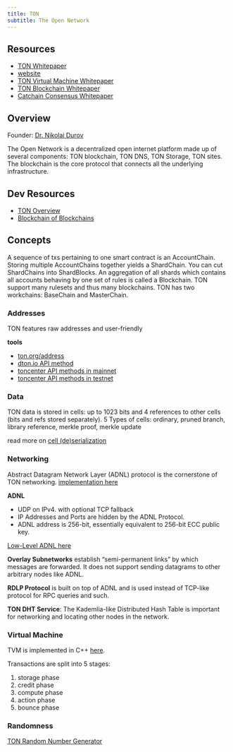 ```yaml
--- 
title: TON
subtitle: The Open Network
---
```


## Resources

- [TON Whitepaper](https://ton.org/whitepaper.pdf)
- [website](https://ton.org/)
- [TON Virtual Machine Whitepaper](https://docs.ton.org/tvm.pdf)
- [TON Blockchain Whitepaper](https://docs.ton.org/tblkch.pdf)
- [Catchain Consensus Whitepaper](https://docs.ton.org/catchain.pdf)

## Overview

Founder: [Dr. Nikolai Durov](https://en.wikipedia.org/wiki/Nikolai_Durov)

The Open Network is a decentralized open internet platform made up of several components: TON blockchain, TON DNS, TON Storage, TON sites. The blockchain is the core protocol that connects all the underlying infrastructure.


## Dev Resources

- [TON Overview](https://docs.ton.org/learn/introduction)
- [Blockchain of Blockchains](https://docs.ton.org/learn/overviews/ton-blockchain)

## Concepts

A sequence of txs pertaining to one smart contract is an AccountChain. Storing multiple AccountChains together yields a ShardChain. You can cut ShardChains into ShardBlocks. An aggregation of all shards which contains all accounts behaving by one set of rules is called a Blockchain. TON support many rulesets and thus many blockchains. TON has two workchains: BaseChain and MasterChain.

### Addresses

TON features raw addresses and user-friendly

**tools**

- [ton.org/address](https://ton.org/address/)
- [dton.io API method](https://dton.io/api/address/0:867ac2b47d1955de6c8e23f57994fad507ea3bcfe2a7d76ff38f29ec46729627)
- [toncenter API methods in mainnet](https://toncenter.com/api/v2/#/accounts/pack_address_packAddress_get)
- [toncenter API methods in testnet](https://testnet.toncenter.com/api/v2/#/accounts/pack_address_packAddress_get)

### Data

TON data is stored in cells: up to 1023 bits and 4 references to other cells (bits and refs stored separately). 5 Types of cells: ordinary, pruned branch, library reference, merkle proof, merkle update

read more on [cell (de)serialization](https://docs.ton.org/develop/data-formats/cell-boc)

### Networking

Abstract Datagram Network Layer (ADNL) protocol is the cornerstone of TON networking. [implementation here](https://github.com/ton-blockchain/ton/tree/master/adnl)

**ADNL**

- UDP on IPv4. with optional TCP fallback
- IP Addresses and Ports are hidden by the ADNL Protocol.
- ADNL address is 256-bit, essentially equivalent to 256-bit ECC public key.

[Low-Level ADNL here](https://docs.ton.org/learn/networking/low-level-adnl)

**Overlay Subnetworks** establish "semi-permanent links" by which messages are forwarded. It does not support sending datagrams to other arbitrary nodes like ADNL.

**RDLP Protocol** is built on top of ADNL and is used instead of TCP-like protocol for RPC queries and such.

**TON DHT Service**: The Kademlia-like Distributed Hash Table is important for networking and locating other nodes in the network.

### Virtual Machine

TVM is implemented in C++ [here](https://github.com/ton-blockchain/ton/tree/master/crypto/vm).

Transactions are split into 5 stages:

1. storage phase
2. credit phase
3. compute phase
4. action phase
5. bounce phase

### Randomness

[TON Random Number Generator](https://docs.ton.org/develop/smart-contracts/guidelines/random-number-generation)